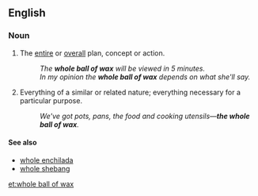 ==English==
{{rfe}}
===Noun===
{{en-noun|head=[[whole]] [[ball]] of [[wax]]|-}}

# {{context|idiomatic|slang|lang=en}} The [[entire]] or [[overall]] plan, concept or action.
#: ''The '''whole ball of wax''' will be viewed in 5 minutes.''
#: ''In my opinion the '''whole ball of wax''' depends on what she'll say.''
# {{context|idiomatic|slang|lang=en}} Everything of a similar or related nature; everything necessary for a particular purpose.
#: ''We've got pots, pans, the food and cooking utensils—'''the whole ball of wax'''.''

====See also====
* [[whole enchilada]]
* [[whole shebang]]

[[et:whole ball of wax]]
